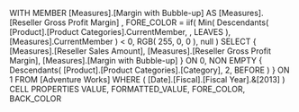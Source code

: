 WITH
MEMBER [Measures].[Margin with Bubble-up] AS
	[Measures].[Reseller Gross Profit Margin]
	, FORE_COLOR = 
		iif(
			Min( Descendants( [Product].[Product Categories].CurrentMember, , LEAVES ),
			     [Measures].CurrentMember ) < 0,
			RGB( 255, 0, 0 ),
			null
		   )
SELECT
	{ [Measures].[Reseller Sales Amount],
	  [Measures].[Reseller Gross Profit Margin],
	  [Measures].[Margin with Bubble-up] } ON 0,
	NON EMPTY
	{ Descendants( [Product].[Product Categories].[Category],
				   2, BEFORE ) } ON 1
FROM
	[Adventure Works]
WHERE
	( [Date].[Fiscal].[Fiscal Year].&[2013] )
CELL PROPERTIES
	VALUE,
	FORMATTED_VALUE,
	FORE_COLOR,
	BACK_COLOR	